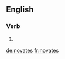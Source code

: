 ==English==

===Verb===
{{head|en}}

# {{en-third-person singular of|novate}}

[[de:novates]]
[[fr:novates]]